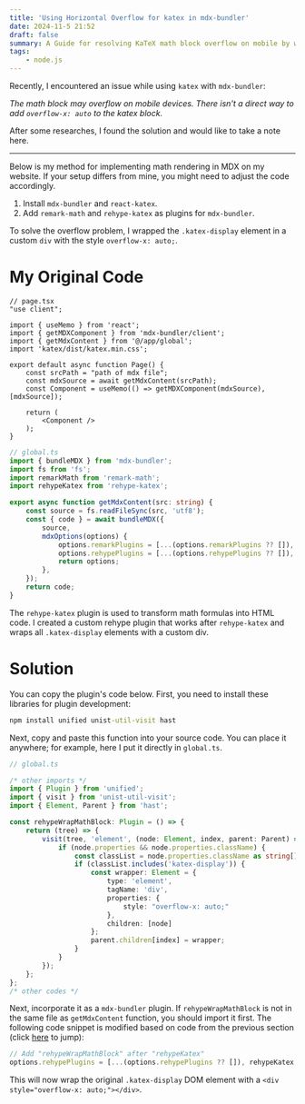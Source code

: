 ```yaml
---
title: 'Using Horizontal Overflow for katex in mdx-bundler'
date: 2024-11-5 21:52
draft: false
summary: A Guide for resolving KaTeX math block overflow on mobile by wrapping .katex-display elements with a custom div using a custom rehype plugin in mdx-bundler.
tags: 
    - node.js
---
```


Recently, I encountered an issue while using `katex` with `mdx-bundler`:

*The math block may overflow on mobile devices. There isn't a direct way to add `overflow-x: auto` to the katex block.*

After some researches, I found the solution and would like to take a note here.

---

Below is my method for implementing math rendering in MDX on my website. If your setup differs from mine, you might need to adjust the code accordingly.

1. Install `mdx-bundler` and `react-katex`.
2. Add `remark-math` and `rehype-katex` as plugins for `mdx-bundler`.

To solve the overflow problem, I wrapped the `.katex-display` element in a custom `div` with the style `overflow-x: auto;`.

# My Original Code

```tsx
// page.tsx
"use client";

import { useMemo } from 'react';
import { getMDXComponent } from 'mdx-bundler/client';
import { getMdxContent } from '@/app/global';
import 'katex/dist/katex.min.css';

export default async function Page() {
    const srcPath = "path of mdx file";
    const mdxSource = await getMdxContent(srcPath);
    const Component = useMemo(() => getMDXComponent(mdxSource), [mdxSource]);

    return (
        <Component />
    );
} 
```

<div id="fragment"></div>

```ts
// global.ts
import { bundleMDX } from 'mdx-bundler';
import fs from 'fs';
import remarkMath from 'remark-math';
import rehypeKatex from 'rehype-katex';

export async function getMdxContent(src: string) {
    const source = fs.readFileSync(src, 'utf8');
    const { code } = await bundleMDX({
        source,
        mdxOptions(options) {
            options.remarkPlugins = [...(options.remarkPlugins ?? []), remarkMath];
            options.rehypePlugins = [...(options.rehypePlugins ?? []), rehypeKatex];
            return options;
        },
    });
    return code;
}
```

The `rehype-katex` plugin is used to transform math formulas into HTML code. I created a custom rehype plugin that works after `rehype-katex` and wraps all `.katex-display` elements with a custom div.

# Solution

You can copy the plugin's code below. First, you need to install these libraries for plugin development:

```bat
npm install unified unist-util-visit hast
```

Next, copy and paste this function into your source code. You can place it anywhere; for example, here I put it directly in `global.ts`.

```ts
// global.ts

/* other imports */
import { Plugin } from 'unified';
import { visit } from 'unist-util-visit';
import { Element, Parent } from 'hast';

const rehypeWrapMathBlock: Plugin = () => {
    return (tree) => {
        visit(tree, 'element', (node: Element, index, parent: Parent) => {
            if (node.properties && node.properties.className) {
                const classList = node.properties.className as string[];
                if (classList.includes('katex-display')) {
                    const wrapper: Element = {
                        type: 'element',
                        tagName: 'div',
                        properties: {
                            style: "overflow-x: auto;"
                        },
                        children: [node]
                    };
                    parent.children[index] = wrapper;
                }
            }
        });
    };
};
/* other codes */
```

Next, incorporate it as a `mdx-bundler` plugin. If `rehypeWrapMathBlock` is not in the same file as `getMdxContent` function, you should import it first. The following code snippet is modified based on code from the previous section (click [here](#fragment) to jump):

```ts
// Add "rehypeWrapMathBlock" after "rehypeKatex"
options.rehypePlugins = [...(options.rehypePlugins ?? []), rehypeKatex, rehypeWrapMathBlock];
```

This will now wrap the original `.katex-display` DOM element with a `<div style="overflow-x: auto;"></div>`.